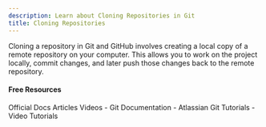 ```yaml
---
description: Learn about Cloning Repositories in Git
title: Cloning Repositories
---
```


Cloning a repository in Git and GitHub involves creating a local copy of a remote repository on your computer. This allows you to work on the project locally, commit changes, and later push those changes back to the remote repository.

#### Free Resources

<Tabs defaultValue="official">
<TabsList>
<TabsTrigger value="official">Official Docs</TabsTrigger>
<TabsTrigger value="article">Articles</TabsTrigger>
<TabsTrigger value="video">Videos</TabsTrigger>
</TabsList>

<TabsContent value="official">
- <Link href="https://git-scm.com/docs">Git Documentation</Link>
</TabsContent>
<TabsContent value="article">
- <Link href="https://www.atlassian.com/git/tutorials">Atlassian Git Tutorials</Link>
</TabsContent>
<TabsContent value="video">
- <Link href="https://www.youtube.com/results?search_query=git+cloning-repositories+tutorial">Video Tutorials</Link>
</TabsContent>
</Tabs>

<Outlet path="5-github/basics/cloning-repositories" />
